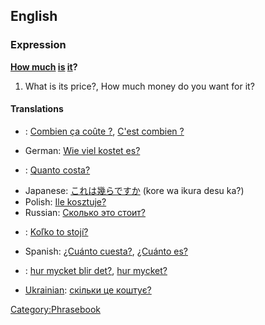 ==English==
===Expression===
'''[[How much]] [[is]] [[it]]?'''

#What is its price?, How much money do you want for it?

====Translations====
*{{fr}}: [[Combien ça coûte ?]], [[C'est combien ?]]
*German: [[Wie viel kostet es?]]
*{{it}}: [[Quanto costa?]]
*Japanese: [[これは幾らですか]] (kore wa ikura desu ka?)
*Polish: [[Ile kosztuje?]]
*Russian: [[Сколько это стоит?]]
*{{sk}}: [[Koľko to stojí?]]
*Spanish: [[¿Cuánto cuesta?]], [[¿Cuánto es?]]
*{{sv}}: [[hur mycket blir det?]], [[hur mycket?]]
*[[Ukrainian]]: [[скільки це коштує?]]

[[Category:Phrasebook]]